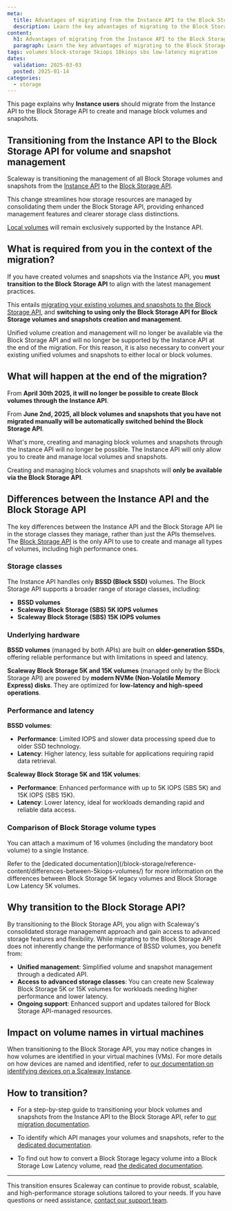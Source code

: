 ```yaml
---
meta:
  title: Advantages of migrating from the Instance API to the Block Storage API for managing block volumes and snapshots
  description: Learn the key advantages of migrating to the Block Storage API for managing your Block Storage volumes and snapshots.
content:
  h1: Advantages of migrating from the Instance API to the Block Storage API for managing block volumes and snapshots
  paragraph: Learn the key advantages of migrating to the Block Storage API for managing your Block Storage volumes and snapshots.
tags: volumes block-storage 5kiops 10kiops sbs low-latency migration
dates:
  validation: 2025-03-03
  posted: 2025-01-14
categories:
  - storage
---
```


This page explains why **Instance users** should migrate from the Instance API to the Block Storage API to create and manage block volumes and snapshots.

<Macro id="block-storage-no-migration-for-k8s" />

## Transitioning from the Instance API to the Block Storage API for volume and snapshot management

Scaleway is transitioning the management of all Block Storage volumes and snapshots from the [Instance API](https://www.scaleway.com/en/developers/api/instance/) to the [Block Storage API](https://www.scaleway.com/en/developers/api/block/).

This change streamlines how storage resources are managed by consolidating them under the Block Storage API, providing enhanced management features and clearer storage class distinctions.

[Local volumes](/local-storage/) will remain exclusively supported by the Instance API.

## What is required from you in the context of the migration?

If you have created volumes and snapshots via the Instance API, you **must transition to the Block Storage API** to align with the latest management practices.

This entails [migrating your existing volumes and snapshots to the Block Storage API](/instances/how-to/migrate-volumes-snapshots-to-sbs/), and **switching to using only the Block Storage API for Block Storage volumes and snapshots creation and management**.

<Message type="important">
  Unified volume creation and management will no longer be available via the Block Storage API and will no longer be supported by the Instance API at the end of the migration. For this reason, it is also necessary to convert your existing unified volumes and snapshots to either local or block volumes.
</Message>

## What will happen at the end of the migration?

From **April 30th 2025, it will no longer be possible to create Block volumes through the Instance API**.

From **June 2nd, 2025, all block volumes and snapshots that you have not migrated manually will be automatically switched behind the Block Storage API**.

What's more, creating and managing block volumes and snapshots through the Instance API will no longer be possible. The Instance API will only allow you to create and manage local volumes and snapshots.

Creating and managing block volumes and snapshots will **only be available via the Block Storage API**.

## Differences between the Instance API and the Block Storage API

The key differences between the Instance API and the Block Storage API lie in the storage classes they manage, rather than just the APIs themselves. The [Block Storage API](https://www.scaleway.com/en/developers/api/block/) is the only API to use to create and manage all types of volumes, including high performance ones.

### Storage classes

The Instance API handles only **BSSD (Block SSD)** volumes.
The Block Storage API supports a broader range of storage classes, including:

  - **BSSD volumes**
  - **Scaleway Block Storage (SBS) 5K IOPS volumes**
  - **Scaleway Block Storage (SBS) 15K IOPS volumes**

### Underlying hardware

**BSSD volumes** (managed by both APIs) are built on **older-generation SSDs**, offering reliable performance but with limitations in speed and latency.

**Scaleway Block Storage 5K and 15K volumes** (managed only by the Block Storage API) are powered by **modern NVMe (Non-Volatile Memory Express) disks**. They are optimized for **low-latency and high-speed operations**.

### Performance and latency

**BSSD volumes**:

  - **Performance**: Limited IOPS and slower data processing speed due to older SSD technology.
  - **Latency**: Higher latency, less suitable for applications requiring rapid data retrieval.

**Scaleway Block Storage 5K and 15K volumes**:

  - **Performance**: Enhanced performance with up to 5K IOPS (SBS 5K) and 15K IOPS (SBS 15K).
  - **Latency**: Lower latency, ideal for workloads demanding rapid and reliable data access.

### Comparison of Block Storage volume types

<Macro id="block-storage-volume-types" />

You can attach a maximum of 16 volumes (including the mandatory boot volume) to a single Instance.

<Message type="tip">
  Refer to the [dedicated documentation](/block-storage/reference-content/differences-between-5kiops-volumes/) for more information on the differences between Block Storage 5K legacy volumes and Block Storage Low Latency 5K volumes.
</Message>

## Why transition to the Block Storage API?

By transitioning to the Block Storage API, you align with Scaleway's consolidated storage management approach and gain access to advanced storage features and flexibility. While migrating to the Block Storage API does not inherently change the performance of BSSD volumes, you benefit from:

- **Unified management**: Simplified volume and snapshot management through a dedicated API.
- **Access to advanced storage classes**: You can create new Scaleway Block Storage 5K or 15K volumes for workloads needing higher performance and lower latency.
- **Ongoing support**: Enhanced support and updates tailored for Block Storage API-managed resources.

## Impact on volume names in virtual machines

When transitioning to the Block Storage API, you may notice changes in how volumes are identified in your virtual machines (VMs). For more details on how devices are named and identified, refer to [our documentation on identifying devices on a Scaleway Instance](/instances/reference-content/identify-devices/).

## How to transition?

- For a step-by-step guide to transitioning your block volumes and snapshots from the Instance API to the Block Storage API, refer to [our migration documentation](/instances/how-to/migrate-volumes-snapshots-to-sbs/).

- To identify which API manages your volumes and snapshots, refer to the [dedicated documentation](/block-storage/api-cli/identifying-volume-snapshot-api/).

- To find out how to convert a Block Storage legacy volume into a Block Storage Low Latency volume, read [the dedicated documentation](/block-storage/faq/#how-can-i-convert-a-block-storage-legacy-volume-into-a-block-storage-low-latency-volume).

---

This transition ensures Scaleway can continue to provide robust, scalable, and high-performance storage solutions tailored to your needs. If you have questions or need assistance, [contact our support team](https://console.scaleway.com/support/tickets/create).
